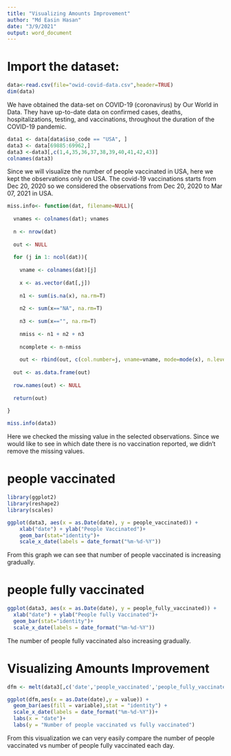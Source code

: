 ---
title: "Visualizing Amounts Improvement"
author: "Md Easin Hasan"
date: "3/9/2021"
output: word_document
---

# Import the dataset:
```{r}
data<-read.csv(file="owid-covid-data.csv",header=TRUE)
dim(data)
```

We have obtained the data-set on COVID-19 (coronavirus) by Our World in Data. They have up-to-date data on confirmed cases, deaths, hospitalizations, testing, and vaccinations, throughout the duration of the COVID-19 pandemic.

```{r}
data1 <- data[data$iso_code == "USA", ] 
data3 <- data[69885:69962,]
data3 <-data3[,c(1,4,35,36,37,38,39,40,41,42,43)]
colnames(data3)
```

Since we will visualize the number of people vaccinated in USA, here we kept the observations only on USA. The covid-19 vaccinations starts from Dec 20, 2020 so we considered the observations from Dec 20, 2020 to Mar 07, 2021 in USA. 

```{r}
miss.info<- function(dat, filename=NULL){  
  
  vnames <- colnames(dat); vnames 
  
  n <- nrow(dat)  
  
  out <- NULL  
  
  for (j in 1: ncol(dat)){  
    
    vname <- colnames(dat)[j]  
    
    x <- as.vector(dat[,j]) 
    
    n1 <- sum(is.na(x), na.rm=T)  
    
    n2 <- sum(x=="NA", na.rm=T)  
    
    n3 <- sum(x=="", na.rm=T)  
    
    nmiss <- n1 + n2 + n3  
    
    ncomplete <- n-nmiss 
    
    out <- rbind(out, c(col.number=j, vname=vname, mode=mode(x), n.levels=length(unique(x)), ncomplete=ncomplete, miss.perc=nmiss/n)) } 
  
  out <- as.data.frame(out)  
  
  row.names(out) <- NULL  
  
  return(out) 
  
}  

miss.info(data3) 

```

Here we checked the missing value in the selected observations. Since we would like to see in which date there is no vaccination reported, we didn't remove the missing values.

# people vaccinated
```{r}
library(ggplot2)
library(reshape2)
library(scales)

ggplot(data3, aes(x = as.Date(date), y = people_vaccinated)) +
    xlab("date") + ylab("People Vaccinated")+
    geom_bar(stat="identity")+
    scale_x_date(labels = date_format("%m-%d-%Y"))
```

From this graph we can see that number of people vaccinated is increasing gradually.

# people fully vaccinated
```{r}

ggplot(data3, aes(x = as.Date(date), y = people_fully_vaccinated)) +
  xlab("date") + ylab("People fully Vaccinated")+
  geom_bar(stat="identity")+
  scale_x_date(labels = date_format("%m-%d-%Y"))
```

The number of people fully vaccinated also increasing gradually.

# Visualizing Amounts Improvement
```{r}
dfm <- melt(data3[,c('date','people_vaccinated','people_fully_vaccinated')],id.vars = 1)

ggplot(dfm,aes(x = as.Date(date),y = value)) + 
  geom_bar(aes(fill = variable),stat = "identity") + 
  scale_x_date(labels = date_format("%m-%d-%Y"))+
  labs(x = "date")+
  labs(y = "Number of people vaccinated vs fully vaccinated")
```

From this visualization we can very easily compare the number of people vaccinated vs number of people fully vaccinated each day. 